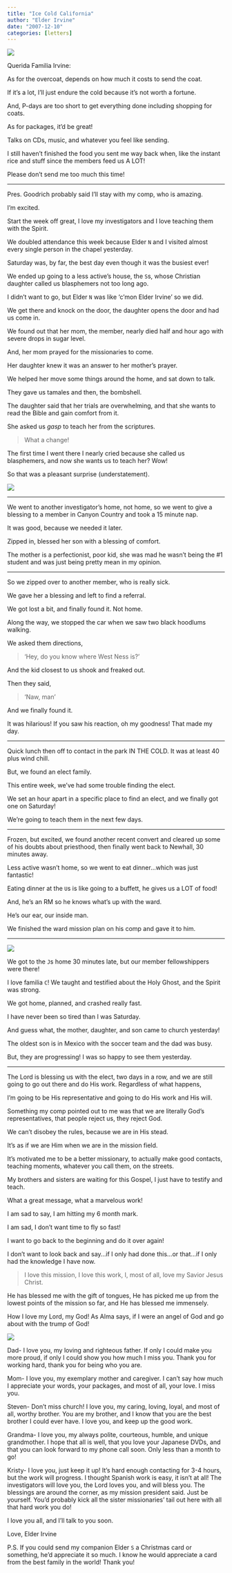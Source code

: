 ```yaml
---
title: "Ice Cold California"
author: "Elder Irvine"
date: "2007-12-10"
categories: [letters]
---
```


![](canoe.jpeg)

Querida Familia Irvine:

As for the overcoat, depends on how much it costs to send the coat. 

If it's a lot, I'll just endure the cold because it's not worth a fortune. 

And, P-days are too short to get everything done including shopping for coats. 

As for packages, it'd be great! 

Talks on CDs, music, and whatever you feel like sending. 

I still haven't finished the food you sent me way back when, like the instant rice and stuff since the members feed us A LOT! 

Please don't send me too much this time!

---

Pres. Goodrich probably said I'll stay with my comp, who is amazing. 

I'm excited. 

Start the week off great, I love my investigators and I love teaching them with the Spirit. 

We doubled attendance this week because Elder `N` and I visited almost every single person in the chapel yesterday. 

Saturday was, by far, the best day even though it was the busiest ever! 

We ended up going to a less active's house, the `S`s, whose Christian daughter called us blasphemers not too long ago. 

I didn't want to go, but Elder `N` was like 'c'mon Elder Irvine' so we did. 

We get there and knock on the door, the daughter opens the door and had us come in. 

We found out that her mom, the member, nearly died half and hour ago with severe drops in sugar level. 

And, her mom prayed for the missionaries to come. 

Her daughter knew it was an answer to her mother's prayer. 

We helped her move some things around the home, and sat down to talk. 

They gave us tamales and then, the bombshell. 

The daughter said that her trials are overwhelming, and that she wants to read the Bible and gain comfort from it. 

She asked us *gasp* to teach her from the scriptures. 

> What a change! 

The first time I went there I nearly cried because she called us blasphemers, and now she wants us to teach her? Wow! 

So that was a pleasant surprise (understatement). 

![](orem.jpeg)

---

We went to another investigator's home, not home, so we went to give a blessing to a member in Canyon Country and took a 15 minute nap. 

It was good, because we needed it later. 

Zipped in, blessed her son with a blessing of comfort. 

The mother is a perfectionist, poor kid, she was mad he wasn't being the #1 student and was just being pretty mean in my opinion. 

---

So we zipped over to another member, who is really sick. 

We gave her a blessing and left to find a referral. 

We got lost a bit, and finally found it. Not home. 

Along the way, we stopped the car when we saw two black hoodlums walking. 

We asked them directions, 

> 'Hey, do you know where West Ness is?' 

And the kid closest to us shook and freaked out. 

Then they said, 

> 'Naw, man' 

And we finally found it. 

It was hilarious! 
If you saw his reaction, oh my goodness! 
That made my day. 

---

Quick lunch then off to contact in the park IN THE COLD. 
It was at least 40 plus wind chill. 

But, we found an elect family. 

This entire week, we've had some trouble finding the elect. 

We set an hour apart in a specific place to find an elect, and we finally got one on Saturday! 

We're going to teach them in the next few days. 

---

Frozen, but excited, we found another recent convert and cleared up some of his doubts about priesthood, then finally went back to Newhall, 30 minutes away. 

Less active wasn't home, so we went to eat dinner...which was just fantastic! 

Eating dinner at the `U`s is like going to a buffett, he gives us a LOT of food! 

And, he's an RM so he knows what's up with the ward. 

He's our ear, our inside man. 

We finished the ward mission plan on his comp and gave it to him. 

---

![](snow.jpeg)

We got to the `J`s home 30 minutes late, but our member fellowshippers were there! 

I love familia `C`! We taught and testified about the Holy Ghost, and the Spirit was strong. 

We got home, planned, and crashed really fast. 

I have never been so tired than I was Saturday. 

And guess what, the mother, daughter, and son came to church yesterday! 

The oldest son is in Mexico with the soccer team and the dad was busy. 

But, they are progressing! 
I was so happy to see them yesterday. 

---

The Lord is blessing us with the elect, two days in a row, and we are still going to go out there and do His work. 
Regardless of what happens, 

I'm going to be His representative and going to do His work and His will.
 
Something my comp pointed out to me was that we are literally God's representatives, that people reject us, they reject God. 

We can't disobey the rules, because we are in His stead. 

It's as if we are Him when we are in the mission field. 

It's motivated me to be a better missionary, to actually make good contacts, teaching moments, whatever you call them, on the streets. 

My brothers and sisters are waiting for this Gospel, I just have to testify and teach. 

What a great message, what a marvelous work!
 
I am sad to say, I am hitting my 6 month mark. 

I am sad, I don't want time to fly so fast! 

I want to go back to the beginning and do it over again! 

I don't want to look back and say...if I only had done this...or that...if I only had the knowledge I have now.
 
> I love this mission, I love this work, I, most of all, love my Savior Jesus Christ. 

He has blessed me with the gift of tongues, He has picked me up from the lowest points of the mission so far, and He has blessed me immensely. 

How I love my Lord, my God! As Alma says, if I were an angel of God and go about with the trump of God!

![](ray.jpeg) 
 
Dad- I love you, my loving and righteous father. If only I could make you more proud, if only I could show you how much I miss you. Thank you for working hard, thank you for being who you are.

Mom- I love you, my exemplary mother and caregiver. I can't say how much I appreciate your words, your packages, and most of all, your love. I miss you.

Steven- Don't miss church! I love you, my caring, loving, loyal, and most of all, worthy brother. You are my brother, and I know that you are the best brother I could ever have. I love you, and keep up the good work.

Grandma- I love you, my always polite, courteous, humble, and unique grandmother. I hope that all is well, that you love your Japanese DVDs, and that you can look forward to my phone call soon. Only less than a month to go!

Kristy- I love you, just keep it up! It's hard enough contacting for 3-4 hours, but the work will progress. I thought Spanish work is easy, it isn't at all! The investigators will love you, the Lord loves you, and will bless you. The blessings are around the corner, as my mission president said. Just be yourself. You'd probably kick all the sister missionaries' tail out here with all that hard work you do!
 
I love you all, and I'll talk to you soon.
 
Love,
Elder Irvine
 
P.S. If you could send my companion Elder `S` a Christmas card or something, he'd appreciate it so much. I know he would appreciate a card from the best family in the world! Thank you!
